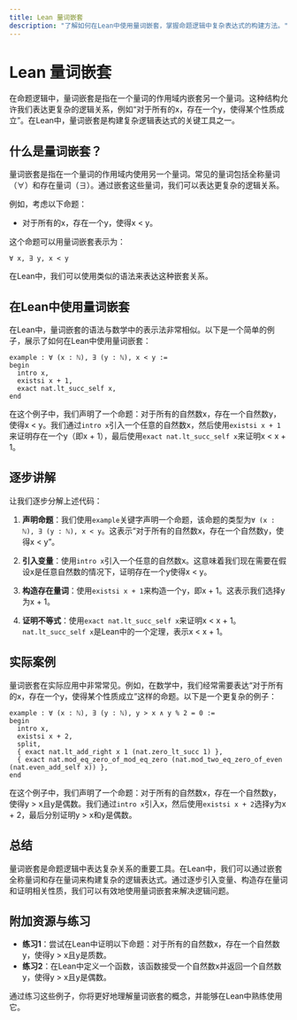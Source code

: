 ```yaml
---
title: Lean 量词嵌套
description: "了解如何在Lean中使用量词嵌套，掌握命题逻辑中复杂表达式的构建方法。"
---
```


# Lean 量词嵌套

在命题逻辑中，量词嵌套是指在一个量词的作用域内嵌套另一个量词。这种结构允许我们表达更复杂的逻辑关系，例如“对于所有的x，存在一个y，使得某个性质成立”。在Lean中，量词嵌套是构建复杂逻辑表达式的关键工具之一。

## 什么是量词嵌套？

量词嵌套是指在一个量词的作用域内使用另一个量词。常见的量词包括全称量词（∀）和存在量词（∃）。通过嵌套这些量词，我们可以表达更复杂的逻辑关系。

例如，考虑以下命题：
- 对于所有的x，存在一个y，使得x < y。

这个命题可以用量词嵌套表示为：
```
∀ x, ∃ y, x < y
```

在Lean中，我们可以使用类似的语法来表达这种嵌套关系。

## 在Lean中使用量词嵌套

在Lean中，量词嵌套的语法与数学中的表示法非常相似。以下是一个简单的例子，展示了如何在Lean中使用量词嵌套：

```lean
example : ∀ (x : ℕ), ∃ (y : ℕ), x < y :=
begin
  intro x,
  existsi x + 1,
  exact nat.lt_succ_self x,
end
```

在这个例子中，我们声明了一个命题：对于所有的自然数x，存在一个自然数y，使得x < y。我们通过`intro x`引入一个任意的自然数x，然后使用`existsi x + 1`来证明存在一个y（即x + 1），最后使用`exact nat.lt_succ_self x`来证明x < x + 1。

## 逐步讲解

让我们逐步分解上述代码：

1. **声明命题**：我们使用`example`关键字声明一个命题，该命题的类型为`∀ (x : ℕ), ∃ (y : ℕ), x < y`。这表示“对于所有的自然数x，存在一个自然数y，使得x < y”。

2. **引入变量**：使用`intro x`引入一个任意的自然数x。这意味着我们现在需要在假设x是任意自然数的情况下，证明存在一个y使得x < y。

3. **构造存在量词**：使用`existsi x + 1`来构造一个y，即x + 1。这表示我们选择y为x + 1。

4. **证明不等式**：使用`exact nat.lt_succ_self x`来证明x < x + 1。`nat.lt_succ_self x`是Lean中的一个定理，表示x < x + 1。

## 实际案例

量词嵌套在实际应用中非常常见。例如，在数学中，我们经常需要表达“对于所有的x，存在一个y，使得某个性质成立”这样的命题。以下是一个更复杂的例子：

```lean
example : ∀ (x : ℕ), ∃ (y : ℕ), y > x ∧ y % 2 = 0 :=
begin
  intro x,
  existsi x + 2,
  split,
  { exact nat.lt_add_right x 1 (nat.zero_lt_succ 1) },
  { exact nat.mod_eq_zero_of_mod_eq_zero (nat.mod_two_eq_zero_of_even (nat.even_add_self x)) },
end
```

在这个例子中，我们声明了一个命题：对于所有的自然数x，存在一个自然数y，使得y > x且y是偶数。我们通过`intro x`引入x，然后使用`existsi x + 2`选择y为x + 2，最后分别证明y > x和y是偶数。

## 总结

量词嵌套是命题逻辑中表达复杂关系的重要工具。在Lean中，我们可以通过嵌套全称量词和存在量词来构建复杂的逻辑表达式。通过逐步引入变量、构造存在量词和证明相关性质，我们可以有效地使用量词嵌套来解决逻辑问题。

## 附加资源与练习

- **练习1**：尝试在Lean中证明以下命题：对于所有的自然数x，存在一个自然数y，使得y > x且y是质数。
- **练习2**：在Lean中定义一个函数，该函数接受一个自然数x并返回一个自然数y，使得y > x且y是偶数。

通过练习这些例子，你将更好地理解量词嵌套的概念，并能够在Lean中熟练使用它。
